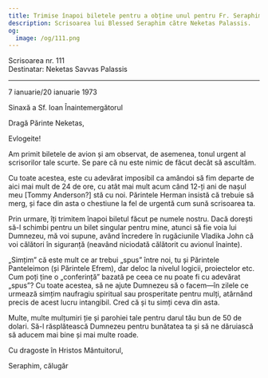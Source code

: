 ```yaml
---
title: Trimise înapoi biletele pentru a obține unul pentru Fr. Seraphim, ascultă
description: Scrisoarea lui Blessed Seraphim către Neketas Palassis.
og:
  image: /og/111.png
---
```


<div style={{textAlign:'right', fontFamily:'monospace'}}>Scrisoarea nr. 111</div>
<div style={{textAlign:'left', fontFamily:'monospace'}}>Destinatar: Neketas Savvas Palassis</div>

---

7 ianuarie/20 ianuarie 1973

Sinaxă a Sf. Ioan Înaintemergătorul

Dragă Părinte Neketas,

Evlogeite!

Am primit biletele de avion și am observat, de asemenea, tonul urgent al scrisorilor tale scurte. Se pare că nu este nimic de făcut decât să ascultăm.

Cu toate acestea, este cu adevărat imposibil ca amândoi să fim departe de aici mai mult de 24 de ore, cu atât mai mult acum când 12-ți ani de nașul meu [Tommy Anderson?] stă cu noi. Părintele Herman insistă că trebuie să merg, și face din asta o chestiune la fel de urgentă cum sună scrisoarea ta.

Prin urmare, îți trimitem înapoi biletul făcut pe numele nostru. Dacă dorești să-l schimbi pentru un bilet singular pentru mine, atunci să fie voia lui Dumnezeu, mă voi supune, având încredere în rugăciunile Vladika John că voi călători în siguranță (neavând niciodată călătorit cu avionul înainte).

„Simțim” că este mult ce ar trebui „spus” între noi, tu și Părintele Panteleimon (și Părintele Efrem), dar deloc la nivelul logicii, proiectelor etc. Cum poți ține o „conferință” bazată pe ceea ce nu poate fi cu adevărat „spus”? Cu toate acestea, să ne ajute Dumnezeu să o facem—în zilele ce urmează simțim naufragiu spiritual sau prosperitate pentru mulți, atârnând precis de acest lucru intangibil. Cred că și tu simți ceva din asta.

Multe, multe mulțumiri ție și parohiei tale pentru darul tău bun de 50 de dolari. Să-l răsplătească Dumnezeu pentru bunătatea ta și să ne dăruiască să aducem mai bine și mai multe roade.

Cu dragoste în Hristos Mântuitorul,

Seraphim, călugăr